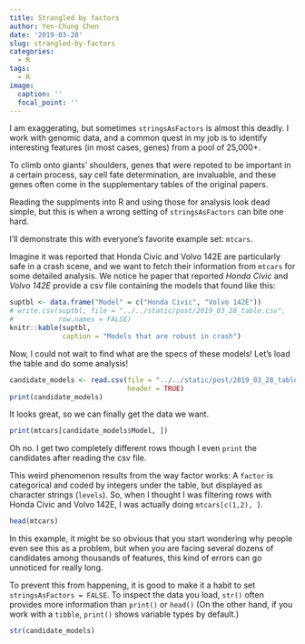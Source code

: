 ```yaml
---
title: Strangled by factors
author: Yen-Chung Chen
date: '2019-03-28'
slug: strangled-by-factors
categories:
  - R
tags:
  - R
image:
  caption: ''
  focal_point: ''
---
```

I am exaggerating, but sometimes `stringsAsFactors` is almost this deadly. I 
work with genomic data, and a common quest in my job is to identify 
interesting features (in most cases, genes) from a pool of 25,000+.

To climb onto giants' shoulders, genes that were repoted to be important in a 
certain process, say cell fate determination, are invaluable, and these genes 
often come in the supplementary tables of the original papers.

Reading the supplments into R and using those for analysis look dead simple, 
but this is when a wrong setting of `stringsAsFactors` can bite one hard.

I'll demonstrate this with everyone's favorite example set: `mtcars`.

Imagine it was reported that Honda Civic and Volvo 142E are particularly safe 
in a crash scene, and we want to fetch their information from `mtcars` for 
some detailed analysis. We notice he paper that reported _Honda Civic_ and 
_Volvo 142E_  provide a csv file containing the models that found like this:
```r
suptbl <- data.frame("Model" = c("Honda Civic", "Volvo 142E"))
# write.csv(suptbl, file = "../../static/post/2019_03_28_table.csv", 
#           row.names = FALSE)
knitr::kable(suptbl, 
             caption = "Models that are robust in crash")
```

Now, I could not wait to find what are the specs of these models! Let's load 
the table and do some analysis!

```r
candidate_models <- read.csv(file = "../../static/post/2019_03_28_table.csv", 
                             header = TRUE)
print(candidate_models)
```

It looks great, so we can finally get the data we want.

```r

print(mtcars[candidate_models$Model, ])
```

Oh no. I get two completely different rows though I even `print` the candidates 
after reading the csv file.

This weird phenomenon results from the way factor 
works: A `factor` is categorical and coded by integers under the table, but 
displayed as character strings (`levels`). So, when I thought I was filtering 
rows with Honda Civic and Volvo 142E, I was actually doing `mtcars[c(1,2), ]`.

```r
head(mtcars)
```

In this example, it might be so obvious that you start wondering why people 
even see this as a problem, but when you are facing several dozens of 
candidates among thousands of features, this kind of errors can go unnoticed 
for really long.

To prevent this from happening, it is good to make it a habit to set 
`stringsAsFactors = FALSE`. To inspect the data you load, `str()` often 
provides more information than `print()` or `head()` (On the other hand, if you 
work with a `tibble`, `print()` shows variable types by default.) 

```r
str(candidate_models)
```
